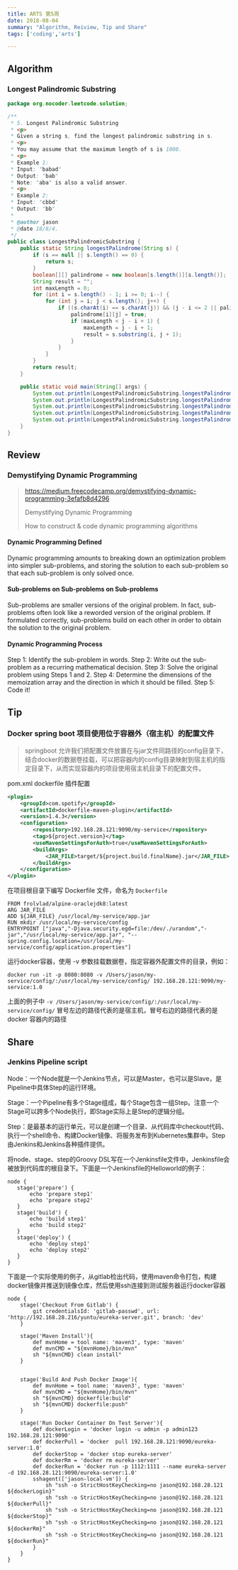 ```yaml
---
title: ARTS 第5周
date: 2018-08-04
summary: "Algorithm, Reiview, Tip and Share"
tags: ['coding','arts']

---
```


## Algorithm

### Longest Palindromic Substring

```java
package org.nocoder.leetcode.solution;

/**
 * 5. Longest Palindromic Substring
 * <p>
 * Given a string s, find the longest palindromic substring in s.
 * <p>
 * You may assume that the maximum length of s is 1000.
 * <p>
 * Example 1:
 * Input: "babad"
 * Output: "bab"
 * Note: "aba" is also a valid answer.
 * <p>
 * Example 2:
 * Input: "cbbd"
 * Output: "bb"
 *
 * @author jason
 * @date 18/8/4.
 */
public class LongestPalindromicSubstring {
    public static String longestPalindrome(String s) {
        if (s == null || s.length() == 0) {
            return s;
        }
        boolean[][] palindrome = new boolean[s.length()][s.length()];
        String result = "";
        int maxLength = 0;
        for (int i = s.length() - 1; i >= 0; i--) {
            for (int j = i; j < s.length(); j++) {
                if ((s.charAt(i) == s.charAt(j)) && (j - i <= 2 || palindrome[i + 1][j - 1])) {
                    palindrome[i][j] = true;
                    if (maxLength < j - i + 1) {
                        maxLength = j - i + 1;
                        result = s.substring(i, j + 1);
                    }
                }
            }
        }
        return result;
    }

    public static void main(String[] args) {
        System.out.println(LongestPalindromicSubstring.longestPalindrome("a"));
        System.out.println(LongestPalindromicSubstring.longestPalindrome("aa"));
        System.out.println(LongestPalindromicSubstring.longestPalindrome("aaa"));
        System.out.println(LongestPalindromicSubstring.longestPalindrome("cbbd"));
        System.out.println(LongestPalindromicSubstring.longestPalindrome("babad"));
    }
}

```

## Review

### Demystifying Dynamic Programming

> https://medium.freecodecamp.org/demystifying-dynamic-programming-3efafb8d4296
>
> Demystifying Dynamic Programming
>
> How to construct & code dynamic programming algorithms

#### Dynamic Programming Defined

Dynamic programming amounts to breaking down an optimization problem into simpler sub-problems, and storing the solution to each sub-problem so that each sub-problem is only solved once.

#### Sub-problems on Sub-problems on Sub-problems

Sub-problems are smaller versions of the original problem. In fact, sub-problems often look like a reworded version of the original problem. If formulated correctly, sub-problems build on each other in order to obtain the solution to the original problem.

#### Dynamic Programming Process

Step 1: Identify the sub-problem in words.
Step 2: Write out the sub-problem as a recurring mathematical decision.
Step 3: Solve the original problem using Steps 1 and 2.
Step 4: Determine the dimensions of the memoization array and the direction in which it should be filled.
Step 5: Code it!

## Tip

### Docker spring boot 项目使用位于容器外（宿主机）的配置文件

> springboot 允许我们把配置文件放置在与jar文件同路径的config目录下，结合docker的数据卷挂载，可以把容器内的config目录映射到宿主机的指定目录下，从而实现容器内的项目使用宿主机目录下的配置文件。

pom.xml dockerfile 插件配置

```xml
<plugin>
    <groupId>com.spotify</groupId>
    <artifactId>dockerfile-maven-plugin</artifactId>
    <version>1.4.3</version>
    <configuration>
        <repository>192.168.28.121:9090/my-service</repository>
        <tag>${project.version}</tag>
        <useMavenSettingsForAuth>true</useMavenSettingsForAuth>
        <buildArgs>
            <JAR_FILE>target/${project.build.finalName}.jar</JAR_FILE>
        </buildArgs>
    </configuration>
</plugin>
```

在项目根目录下编写 Dockerfile 文件，命名为 `Dockerfile`

```
FROM frolvlad/alpine-oraclejdk8:latest
ARG JAR_FILE
ADD ${JAR_FILE} /usr/local/my-service/app.jar
RUN mkdir /usr/local/my-service/config
ENTRYPOINT ["java","-Djava.security.egd=file:/dev/./urandom","-jar","/usr/local/my-service/app.jar", "--spring.config.location=/usr/local/my-service/config/application.properties"]
```

运行docker容器，使用 -v 参数挂载数据卷，指定容器外配置文件的目录，例如：

```
docker run -it -p 8080:8080 -v /Users/jason/my-service/config/:/usr/local/my-service/config/ 192.168.28.121:9090/my-service:1.0
```

上面的例子中 `-v /Users/jason/my-service/config/:/usr/local/my-service/config/` 冒号左边的路径代表的是宿主机，冒号右边的路径代表的是docker 容器内的路径


## Share

### Jenkins Pipeline script

Node：一个Node就是一个Jenkins节点，可以是Master，也可以是Slave，是Pipeline中具体Step的运行环境。

Stage：一个Pipeline有多个Stage组成，每个Stage包含一组Step。注意一个Stage可以跨多个Node执行，即Stage实际上是Step的逻辑分组。

Step：是最基本的运行单元，可以是创建一个目录、从代码库中checkout代码、执行一个shell命令、构建Docker镜像、将服务发布到Kubernetes集群中。Step由Jenkins和Jenkins各种插件提供。

将node、stage、step的Groovy DSL写在一个Jenkinsfile文件中，Jenkinsfile会被放到代码库的根目录下。下面是一个Jenkinsfile的Helloworld的例子：

```
node {
   stage('prepare') {
       echo 'prepare step1'
       echo 'prepare step2'
   }
   stage('build') {
       echo 'build step1'
       echo 'build step2'
   }
   stage('deploy') {
       echo 'deploy step1'
       echo 'deploy step2'
   }
}
```

下面是一个实际使用的例子，从gitlab检出代码，使用maven命令打包，构建docker镜像并推送到镜像仓库，然后使用ssh连接到测试服务器运行docker容器

```
node {
    stage('Checkout From Gitlab') {
        git credentialsId: 'gitlab-passwd', url: 'http://192.168.28.216/yuntu/eureka-server.git', branch: 'dev'
    }

    stage('Maven Install'){
        def mvnHome = tool name: 'maven3', type: 'maven'
        def mvnCMD = "${mvnHome}/bin/mvn"
        sh "${mvnCMD} clean install"
    }


    stage('Build And Push Docker Image'){
        def mvnHome = tool name: 'maven3', type: 'maven'
        def mvnCMD = "${mvnHome}/bin/mvn"
        sh "${mvnCMD} dockerfile:build"
        sh "${mvnCMD} dockerfile:push"
    }

    stage('Run Docker Container On Test Server'){
        def dockerLogin = 'docker login -u admin -p admin123 192.168.28.121:9090'
        def dockerPull = 'docker  pull 192.168.28.121:9090/eureka-server:1.0'
        def dockerStop = 'docker stop eureka-server'
        def dockerRm = 'docker rm eureka-server'
        def dockerRun = 'docker run -p 1112:1111 --name eureka-server -d 192.168.28.121:9090/eureka-server:1.0'
        sshagent(['jason-local-vm']) {
            sh "ssh -o StrictHostKeyChecking=no jason@192.168.28.121 ${dockerLogin}"
            sh "ssh -o StrictHostKeyChecking=no jason@192.168.28.121 ${dockerPull}"
            sh "ssh -o StrictHostKeyChecking=no jason@192.168.28.121 ${dockerStop}"
            sh "ssh -o StrictHostKeyChecking=no jason@192.168.28.121 ${dockerRm}"
            sh "ssh -o StrictHostKeyChecking=no jason@192.168.28.121 ${dockerRun}"
        }
    }
}
```
